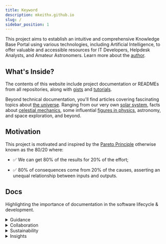 ```yaml
---
title: Keyword
description: mkeithx.github.io
slug: /
sidebar_position: 1
---
```




<KitiplexLogo  className="logoBadge" />



<!-- <img src={require('@site/static/img/logo/spacehub-x-logo.png').default}  className="logoBadge" /> -->

This project aims to establish an intuitive and comprehensive Knowledge Base Portal using various technologies, including Artificial Intelligence, to offer valuable and accessible resources for IT Developers, Helpdesk Analysts, and Amateur Astronomers. Learn more about the [author](./me).


## What's Inside?
The contents of this website include project documentation or READMEs from all repositories, along with [gists](/docs/cheat-sheets) and [tutorials](/docs/guides).

Beyond technical documentation, you'll find articles covering fascinating topics about [the universe](../cosmos/). Ranging from our very own [solar system](../cosmos/solar-system/), facts about [celestial mechanics](../cosmos/astrophysics), some influential [figures in physics](../cosmos/legacy), astronomy, and space exploration, and beyond. 

<!-- ## Building the Hub

This website, built with Docusaurus, optimally leverages the full power of [React](https://react.dev/) for interactivity. Additionally, the  [TypeScript variant](https://docusaurus.io/docs/typescript-support#initialization) was selected for its optimal features suited to the project's scope. Learn more about how this project was [initialized](/docs/configuration).  -->


<!-- [![techs](https://skillicons.dev/icons?i=react,js,py,ts,vscode,md,html,css,anaconda&perline=12)](#contents) -->


## Motivation

This project is motivated and inspired by the [Pareto Principle](https://www.investopedia.com/terms/p/paretoprinciple.asp) otherwise known as the 80/20 where:

- ✅ We can get 80% of the results for 20% of the effort;

- ✅ 80% of consequences come from 20% of the causes, asserting an unequal relationship between inputs and outputs.


## Docs

Highlighting the importance of documentation in the software lifecycle & development.

<details>
<summary>Guidance</summary>

Effective documentation is indispensable in software development for numerous reasons. Primarily, it functions as a comprehensive guide, facilitating developers in comprehending the intricacies of the codebase, thereby easing the tasks of maintenance, troubleshooting, and software updates. Well-structured documentation expedites the onboarding process for new team members, enabling them to swiftly grasp the project's architecture and functionality.

</details>

<details>
<summary>Collaboration</summary>

Documentation fosters collaboration within development teams by establishing a common reference point. It cultivates a shared understanding of the project, its objectives, and the reasoning behind design choices, reducing misunderstandings and fostering efficient teamwork.

</details>

<details>
<summary>Sustainability</summary>

Crucially, documentation is a linchpin for the long-term sustainability of a software project. Serving as a valuable resource for future developers, it facilitates seamless transitions between team members and ensures continued development and support, even in the absence of original team members.

</details>

<details>
<summary>Insights</summary>

In the realm of quality assurance, thorough documentation proves invaluable in testing and debugging. It offers insights into anticipated behaviors, potential edge cases, and known issues, streamlining the identification and resolution of bugs and contributing to the overall stability and reliability of the software.

</details>